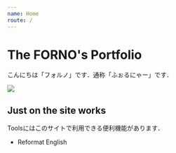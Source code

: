```yaml
---
name: Home
route: /
---
```



# The FORNO's Portfolio

こんにちは「フォルノ」です．通称「ふぉるにゃー」です．

<Image src={Icon} variant='avatar' />

## Just on the site works
Toolsにはこのサイトで利用できる便利機能があります．

- <Link to='/tools/reformat-english'>Reformat English</Link>